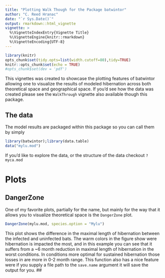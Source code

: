 ```yaml
---
title: "Plotting Walk Though for the Package batwintor"
author: "C. Reed Hranac"
date: "`r Sys.Date()`"
output: rmarkdown::html_vignette
vignette: >
  %\VignetteIndexEntry{Vignette Title}
  %\VignetteEngine{knitr::rmarkdown}
  %\VignetteEncoding{UTF-8}
---
```


```r
library(knitr)
opts_chunk$set(tidy.opts=list(width.cutoff=80),tidy=TRUE)
knitr::opts_chunk$set(echo = TRUE)
#opts_chunk$set(dev = 'pdf')
```

This vignettes was created to showcase the plotting features of batwintor allowing one to visualize the results of modeled hibernation across both theoretical space and geographical space. If you'd see how the data was created please see the `WalkThrough` vignette also available though this package. 

## The data
The model results are packaged within this package so you can call them by simply
```r
library(batwintor);library(data.table)
data("mylu.mod")
```
If you'd like to explore the data, or the structure of the data checkout `?myca.mod`

# Plots
## DangerZone
One of my favorite plots, partially for the name, but mainly for the way that it allows you to visualize theoretical space is the `DangerZone` plot. 
```r
DangerZone(mylu.mod, species.option = "Mylu")
```
This plot shows the difference in the maximal length of hibernation between the infected and uninfected bats. The warm colors in the figure show were hibernation is impacted the most, and in this example you can see that it suffers from a ~6 month reduction in maximal length of hibernation in the worst conditions. In conditions more optimal for sustained hibernation those losses in are more in 0-2 month range. This function also has a nice feature were if you supply a file path to the `save.name` argument it will save the output for you.
##
